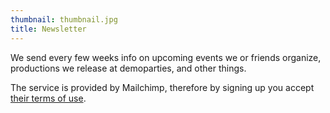 ```yaml
---
thumbnail: thumbnail.jpg
title: Newsletter
---
```



<div style="max-width: 400px; margin: 1em auto;">
  <NewsletterForm />
</div>

We send every few weeks info on upcoming events we or friends organize, productions we release at demoparties, and other things.

The service is provided by Mailchimp, therefore by signing up you accept [their terms of use](https://mailchimp.com/legal/privacy/#3._Privacy_for_Contacts).
